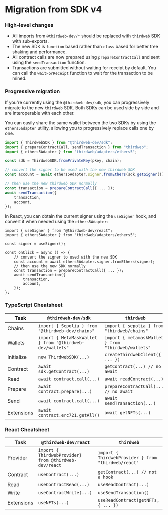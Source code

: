 # Migration from SDK v4

### High-level changes

- All imports from `@thirdweb-dev/*` should be replaced with `thirdweb` SDK with sub-exports.
- The new SDK is `function` based rather than `class` based for better tree shaking and performance.
- All contract calls are now prepared using `prepareContractCall` and sent using the `sendTransaction` function.
- Transactions are submitted without waiting for receipt by default. You can call the `waitForReceipt` function to wait for the transaction to be mined.

### Progressive migration

If you're currently using the `@thirdweb-dev/sdk`, you can progressively migrate to the new `thirdweb` SDK. Both SDKs can be used side by side and are interoperable with each other.

You can easily share the same wallet between the two SDKs by using the `ethers5adapter` utility, allowing you to progressively replace calls one by one.

```ts
import { ThirdwebSDK } from "@thirdweb-dev/sdk";
import { prepareContractCall, sendTransaction } from "thirdweb";
import { ethers5Adapter } from "thirdweb/adapters/ethers5";

const sdk = ThirdwebSDK.fromPrivateKey(pkey, chain);

// convert the signer to be used with the new thirdweb SDK
const account = await ethers5Adapter.signer.fromEthers(sdk.getSigner());

// then use the new thirdweb SDK normally
const transaction = prepareContractCall({ ... });
await sendTransaction({
	transaction,
	account,
});
```

In React, you can obtain the current signer using the `useSigner` hook, and convert it when needed using the `ethers5Adapter`:

```tsx
import { useSigner } from "@thirdweb-dev/react";
import { ethers5Adapter } from "thirdweb/adapters/ethers5";

const signer = useSigner();

const onClick = async () => {
    // convert the signer to used with the new SDK
	const account = await ethers5Adapter.signer.fromEthers(signer);
    // then use the new SDK normally
    const transaction = prepareContractCall({ ... });
    await sendTransaction({
	    transaction,
	    account,
    });
};
```

### TypeScript Cheatsheet

| Task       | `@thirdweb-dev/sdk`                                      | `thirdweb`                                          |
| ---------- | -------------------------------------------------------- | --------------------------------------------------- |
| Chains     | `import { Sepolia } from "@thirdweb-dev/chains"`         | `import { sepolia } from "thirdweb/chains"`         |
| Wallets    | `import { MetaMaskWallet } from "@thirdweb-dev/wallets"` | `import { metamaskWallet } from "thirdweb/wallets"` |
| Initialize | `new ThirdwebSDK(...)`                                   | `createThirdwebClient({ ... })`                     |
| Contract   | `await sdk.getContract(...)`                             | `getContract(...) // no await`                      |
| Read       | `await contract.call(...)`                               | `await readContract(...)`                           |
| Prepare    | `await contract.prepare(...)`                            | `prepareContractCall(...) // no await`              |
| Send       | `await contract.call(...)`                               | `await sendTransaction(...)`                        |
| Extensions | `await contract.erc721.getAll()`                         | `await getNFTs(...)`                                |

### React Cheatsheet

| Task       | `@thirdweb-dev/react`                                 | `thirdweb`                                          |
| ---------- | ----------------------------------------------------- | --------------------------------------------------- |
| Provider   | `import { ThirdwebProvider} from @thirdweb-dev/react` | `import { ThirdwebProvider } from "thirdweb/react"` |
| Contract   | `useContract(...)`                                    | `getContract(...) // not a hook`                    |
| Read       | `useContractRead(...)`                                | `useReadContract(...)`                              |
| Write      | `useContractWrite(...)`                               | `useSendTransaction()`                              |
| Extensions | `useNFTs(...)`                                        | `useReadContract(getNFTs, { ... })`                 |
